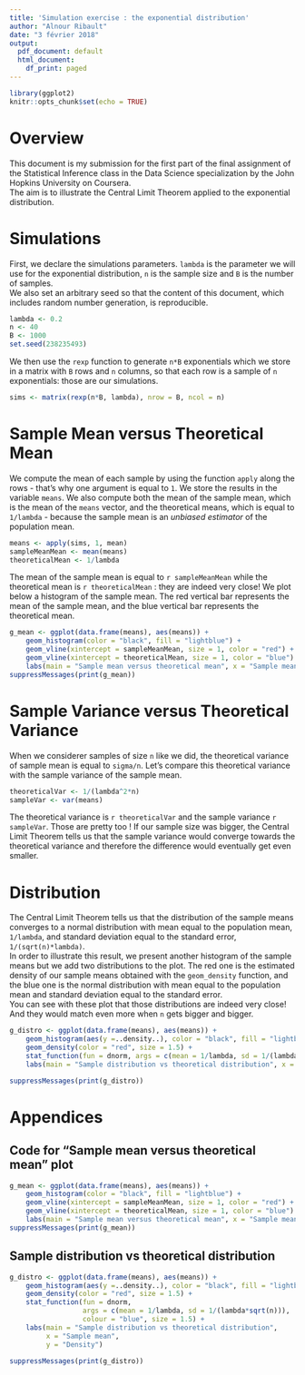 ```yaml
---
title: 'Simulation exercise : the exponential distribution'
author: "Alnour Ribault"
date: "3 février 2018"
output:
  pdf_document: default
  html_document:
    df_print: paged
---
```


```r
library(ggplot2)
knitr::opts_chunk$set(echo = TRUE)
```

# Overview

This document is my submission for the first part of the final assignment of the Statistical Inference class in the Data Science specialization by the John Hopkins University on Coursera.  
The aim is to illustrate the Central Limit Theorem applied to the exponential distribution.

# Simulations

First, we declare the simulations parameters. `lambda` is the parameter we will use for the exponential distribution, `n` is the sample size and `B` is the number of samples.  
We also set an arbitrary seed so that the content of this document, which includes random number generation, is reproducible.

```r
lambda <- 0.2
n <- 40
B <- 1000
set.seed(238235493)
```

We then use the `rexp` function to generate `n*B` exponentials which we store in a matrix with `B` rows and `n` columns, so that each row is a sample of `n` exponentials: those are our simulations.

```r
sims <- matrix(rexp(n*B, lambda), nrow = B, ncol = n)
```

# Sample Mean versus Theoretical Mean

We compute the mean of each sample by using the function `apply` along the rows - that's why one argument is equal to `1`. We store the results in the variable `means`. We also compute both the mean of the sample mean, which is the mean of the `means` vector, and the theoretical means, which is equal to `1/lambda` - because the sample mean is an *unbiased estimator* of the population mean.

```r
means <- apply(sims, 1, mean)
sampleMeanMean <- mean(means)
theoreticalMean <- 1/lambda
```

The mean of the sample mean is equal to `r sampleMeanMean` while the theoretical mean is `r theoreticalMean` : they are indeed very close! 
We plot below a histogram of the sample mean. The red vertical bar represents the mean of the sample mean, and the blue vertical bar represents the theoretical mean.


```r
g_mean <- ggplot(data.frame(means), aes(means)) +
    geom_histogram(color = "black", fill = "lightblue") +
    geom_vline(xintercept = sampleMeanMean, size = 1, color = "red") +
    geom_vline(xintercept = theoreticalMean, size = 1, color = "blue") + 
    labs(main = "Sample mean versus theoretical mean", x = "Sample mean", y = "Count")
suppressMessages(print(g_mean))
```

# Sample Variance versus Theoretical Variance

When we considerer samples of size `n` like we did, the theoretical variance of sample mean is equal to `sigma/n`. Let's compare this theoretical variance with the sample variance of the sample mean.

```r
theoreticalVar <- 1/(lambda^2*n)
sampleVar <- var(means)
```

The theoretical variance is `r theoreticalVar` and the sample variance `r sampleVar`. Those are pretty too ! If our sample size was bigger, the Central Limit Theorem tells us that the sample variance would converge towards the theoretical variance and therefore the difference would eventually get even smaller.

# Distribution

The Central Limit Theorem tells us that the distribution of the sample means converges to a normal distribution with mean equal to the population mean, `1/lambda`, and standard deviation equal to the standard error, `1/(sqrt(n)*lambda)`.  
In order to illustrate this result, we present another histogram of the sample means but we add two distributions to the plot. The red one is the estimated density of our sample means obtained with the `geom_density` function, and the blue one is the normal distribution with mean equal to the population mean and standard deviation equal to the standard error.  
You can see with these plot that those distributions are indeed very close! And they would match even more when `n` gets bigger and bigger. 

```r

g_distro <- ggplot(data.frame(means), aes(means)) +
    geom_histogram(aes(y =..density..), color = "black", fill = "lightblue") +
    geom_density(color = "red", size = 1.5) + 
    stat_function(fun = dnorm, args = c(mean = 1/lambda, sd = 1/(lambda*sqrt(n))), colour = "blue", size = 1.5) +
    labs(main = "Sample distribution vs theoretical distribution", x = "Sample mean", y = "Density")

suppressMessages(print(g_distro))

```
\newpage

# Appendices

## Code for "Sample mean versus theoretical mean" plot

```r

g_mean <- ggplot(data.frame(means), aes(means)) +
    geom_histogram(color = "black", fill = "lightblue") +
    geom_vline(xintercept = sampleMeanMean, size = 1, color = "red") +
    geom_vline(xintercept = theoreticalMean, size = 1, color = "blue") + 
    labs(main = "Sample mean versus theoretical mean", x = "Sample mean", y = "Count")
suppressMessages(print(g_mean))

```


## Sample distribution vs theoretical distribution

```r

g_distro <- ggplot(data.frame(means), aes(means)) +
    geom_histogram(aes(y =..density..), color = "black", fill = "lightblue") +
    geom_density(color = "red", size = 1.5) + 
    stat_function(fun = dnorm, 
                  args = c(mean = 1/lambda, sd = 1/(lambda*sqrt(n))),
                  colour = "blue", size = 1.5) +
    labs(main = "Sample distribution vs theoretical distribution",
         x = "Sample mean",
         y = "Density")

suppressMessages(print(g_distro))

```
